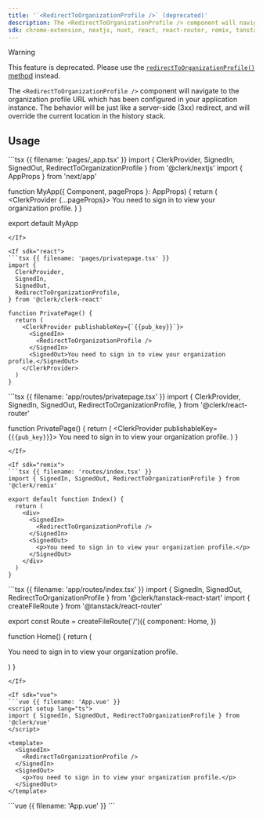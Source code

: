 ```yaml
---
title: '`<RedirectToOrganizationProfile />` (deprecated)'
description: The <RedirectToOrganizationProfile /> component will navigate to the organization profile URL which has been configured in your application instance. The behavior will be just like a server-side (3xx) redirect, and will override the current location in the history stack.
sdk: chrome-extension, nextjs, nuxt, react, react-router, remix, tanstack-react-start, vue, js-frontend
---
```


> [!WARNING]
> This feature is deprecated. Please use the [`redirectToOrganizationProfile()` method](/docs/references/javascript/clerk#redirect-to-organization-profile) instead.

The `<RedirectToOrganizationProfile />` component will navigate to the organization profile URL which has been configured in your application instance. The behavior will be just like a server-side (3xx) redirect, and will override the current location in the history stack.

## Usage

<If sdk="nextjs">
  ```tsx {{ filename: 'pages/_app.tsx' }}
  import { ClerkProvider, SignedIn, SignedOut, RedirectToOrganizationProfile } from '@clerk/nextjs'
  import { AppProps } from 'next/app'

  function MyApp({ Component, pageProps }: AppProps) {
    return (
      <ClerkProvider {...pageProps}>
        <SignedIn>
          <RedirectToOrganizationProfile />
        </SignedIn>
        <SignedOut>You need to sign in to view your organization profile.</SignedOut>
      </ClerkProvider>
    )
  }

  export default MyApp
  ```
</If>

<If sdk="react">
  ```tsx {{ filename: 'pages/privatepage.tsx' }}
  import {
    ClerkProvider,
    SignedIn,
    SignedOut,
    RedirectToOrganizationProfile,
  } from '@clerk/clerk-react'

  function PrivatePage() {
    return (
      <ClerkProvider publishableKey={`{{pub_key}}`}>
        <SignedIn>
          <RedirectToOrganizationProfile />
        </SignedIn>
        <SignedOut>You need to sign in to view your organization profile.</SignedOut>
      </ClerkProvider>
    )
  }
  ```
</If>

<If sdk="react-router">
  ```tsx {{ filename: 'app/routes/privatepage.tsx' }}
  import {
    ClerkProvider,
    SignedIn,
    SignedOut,
    RedirectToOrganizationProfile,
  } from '@clerk/react-router'

  function PrivatePage() {
    return (
      <ClerkProvider publishableKey={`{{pub_key}}`}>
        <SignedIn>
          <RedirectToOrganizationProfile />
        </SignedIn>
        <SignedOut>You need to sign in to view your organization profile.</SignedOut>
      </ClerkProvider>
    )
  }
  ```
</If>

<If sdk="remix">
  ```tsx {{ filename: 'routes/index.tsx' }}
  import { SignedIn, SignedOut, RedirectToOrganizationProfile } from '@clerk/remix'

  export default function Index() {
    return (
      <div>
        <SignedIn>
          <RedirectToOrganizationProfile />
        </SignedIn>
        <SignedOut>
          <p>You need to sign in to view your organization profile.</p>
        </SignedOut>
      </div>
    )
  }
  ```
</If>

<If sdk="tanstack-react-start">
  ```tsx {{ filename: 'app/routes/index.tsx' }}
  import { SignedIn, SignedOut, RedirectToOrganizationProfile } from '@clerk/tanstack-react-start'
  import { createFileRoute } from '@tanstack/react-router'

  export const Route = createFileRoute('/')({
    component: Home,
  })

  function Home() {
    return (
      <div>
        <SignedIn>
          <RedirectToOrganizationProfile />
        </SignedIn>
        <SignedOut>
          <p>You need to sign in to view your organization profile.</p>
        </SignedOut>
      </div>
    )
  }
  ```
</If>

<If sdk="vue">
  ```vue {{ filename: 'App.vue' }}
  <script setup lang="ts">
  import { SignedIn, SignedOut, RedirectToOrganizationProfile } from '@clerk/vue'
  </script>

  <template>
    <SignedIn>
      <RedirectToOrganizationProfile />
    </SignedIn>
    <SignedOut>
      <p>You need to sign in to view your organization profile.</p>
    </SignedOut>
  </template>
  ```
</If>

<If sdk="nuxt">
  ```vue {{ filename: 'App.vue' }}
  <script setup lang="ts">
  // Components are automatically imported
  </script>

  <template>
    <main>
      <SignedIn>
        <RedirectToOrganizationProfile />
      </SignedIn>
      <SignedOut>
        <p>You need to sign in to view your organization profile.</p>
      </SignedOut>
    </main>
  </template>
  ```
</If>
